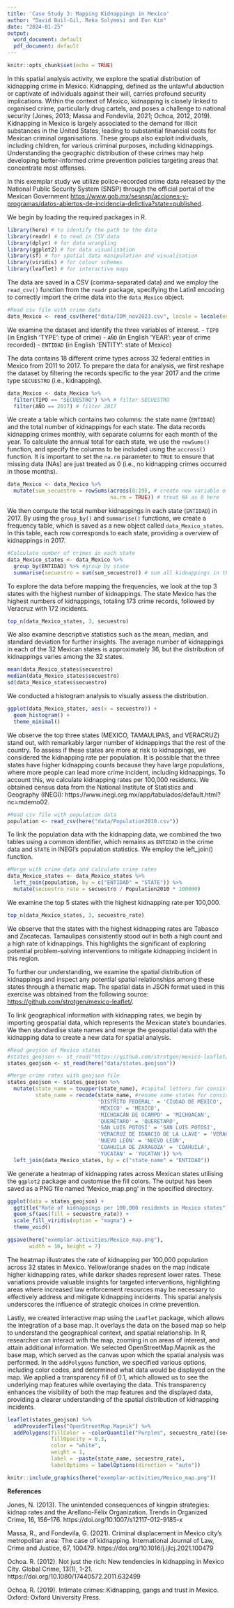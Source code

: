 ```yaml
---
title: 'Case Study 3: Mapping Kidnappings in Mexico'
author: "David Buil-Gil, Reka Solymosi and Eon Kim"
date: "2024-01-25"
output:
  word_document: default
  pdf_document: default
---
```


```r
knitr::opts_chunk$set(echo = TRUE)
```

In this spatial analysis activity, we explore the spatial distribution of kidnapping crime in Mexico. Kidnapping, defined as the unlawful abduction or captivate of individuals against their will, carries profound security implications. Within the context of Mexico, kidnapping is closely linked to organised crime, particularly drug cartels, and poses a challenge to national security (Jones, 2013; Massa and Fondevila, 2021; Ochoa, 2012, 2019). Kidnapping in Mexico is largely associated to the demand for illicit substances in the United States, leading to substantial financial costs for Mexican criminal organisations. These groups also exploit individuals, including children, for various criminal purposes, including kidnappings. Understanding the geographic distribution of these crimes may help developing better-informed crime prevention policies targeting areas that concentrate most offenses.

In this exemplar study we utilize police-recorded crime data released by the National Public Security System (SNSP) through the official portal of the Mexican Government [https://www.gob.mx/sesnsp/acciones-y-programas/datos-abiertos-de-incidencia-delictiva?state=published](https://www.gob.mx/sesnsp/acciones-y-programas/datos-abiertos-de-incidencia-delictiva?state=published).

We begin by loading the required packages in R.

```r
library(here) # to identify the path to the data
library(readr) # to read in CSV data
library(dplyr) # for data wrangling
library(ggplot2) # for data visualisation
library(sf) # for spatial data manipulation and visualisation
library(viridis) # for colour schemes
library(leaflet) # for interactive maps
```

The data are saved in a CSV (comma-separated data) and we employ the `read_csv()` function from the `readr` package, specifying the Latin1 encoding to correctly import the crime data into the `data_Mexico` object.

```r
#Read csv file with crime data
data_Mexico <- read_csv(here("data/IDM_nov2023.csv", locale = locale(encoding = "Latin1")))
```

We examine the dataset and identify the three variables of interest. 
- `TIPO` (in English 'TYPE': type of crime)
- `AÑO` (in English 'YEAR': year of crime recorded)
- `ENTIDAD` (in English 'ENTITY': state of Mexico)

The data contains 18 different crime types across 32 federal entities in Mexico from 2011 to 2017. To prepare the data for analysis, we first reshape the dataset by filtering the records specific to the year 2017 and the crime type `SECUESTRO` (i.e., kidnapping).

```r
data_Mexico <- data_Mexico %>%
  filter(TIPO == "SECUESTRO") %>% # filter SECUESTRO
  filter(AÑO == 2017) # filter 2017
```

We create a table which contains two columns: the state name (`ENTIDAD`) and the total number of kidnappings for each state. The data records kidnapping crimes monthly, with separate columns for each month of the year. To calculate the annual total for each state, we use the `rowSums()` function, and specify the columns to be included using the `accross()` function. It is important to set the `na.rm` parameter to `TRUE` to ensure that missing data (NAs) are just treated as 0 (i.e., no kidnapping crimes occurred in those months).

```r
data_Mexico <- data_Mexico %>%
  mutate(sum_secuestro = rowSums(across(8:19), # create new variable of sums
                                 na.rm = TRUE)) # treat NA as 0 here
```

We then compute the total number kidnappings in each state (`ENTIDAD`) in 2017. By using the `group_by()` and `summarise()` functions, we create a frequency table, which is saved as a new object called `data_Mexico_states`. In this table, each row corresponds to each state, providing a overview of kidnappings in 2017.

```r
#Calculate number of crimes in each state
data_Mexico_states <- data_Mexico %>%
  group_by(ENTIDAD) %>% #group by state
  summarise(secuestro = sum(sum_secuestro)) # sum all kidnappings in the state
```

To explore the data before mapping the frequencies, we look at the top 3 states with the highest number of kidnappings. The state Mexico has the highest numbers of kidnappings, totaling 173 crime records, followed by Veracruz with 172 incidents.

```r
top_n(data_Mexico_states, 3, secuestro)
```

We also examine descriptive statistics such as the mean, median, and standard deviation for further insights. The average number of kidnappings in each of the 32 Mexican states is approximately 36, but the distribution of kidnappings varies among the 32 states.

```r
mean(data_Mexico_states$secuestro)
median(data_Mexico_states$secuestro)
sd(data_Mexico_states$secuestro)
```

We conducted a histogram analysis to visually assess the distribution.

```r
ggplot(data_Mexico_states, aes(x = secuestro)) + 
  geom_histogram() +
  theme_minimal()
```

We observe the top three states (MEXICO, TAMAULIPAS, and VERACRUZ) stand out, with remarkably larger number of kidnappings that the rest of the country. To assess if these states are more at risk to kidnappings, we considered the kidnapping rate per population. It is possible that the three states have higher kidnapping counts because they have large populations, where more people can lead more crime incident, including kidnappings. To account this, we calculate kidnapping rates per 100,000 residents. We obtained census data from the National Institute of Statistics and Geography (INEGI): https://www.inegi.org.mx/app/tabulados/default.html?nc=mdemo02.

```r
#Read csv file with population data
population <- read_csv(here("data/Population2010.csv"))
```

To link the population data with the kidnapping data, we combined the two tables using a common identifier, which remains as `ENTIDAD` in the crime data and `STATE` in INEGI's population statistics. We employ the left_join() function.

```r
#Merge with crime data and calculate crime rates
data_Mexico_states <- data_Mexico_states %>%
  left_join(population, by = c("ENTIDAD" = "STATE")) %>%
  mutate(secuestro_rate = secuestro / Population2010 * 100000)
```

We examine the top 5 states with the highest kidnapping rate per 100,000.

```r
top_n(data_Mexico_states, 3, secuestro_rate)
```

We observe that the states with the highest kidnapping rates are Tabasco and Zacatecas. Tamaulipas consistently stood out in both a high count and a high rate of kidnappings. This highlights the significant of exploring potential problem-solving interventions to mitigate kidnapping incident in this region. 

To further our understanding, we examine the spatial distribution of kidnappings and inspect any potential spatial relationships among these states through a thematic map. The spatial data in JSON format used in this exercise was obtained from the following source: [https://github.com/strotgen/mexico-leaflet/](https://github.com/strotgen/mexico-leaflet/).

To link geographical information with kidnapping rates, we begin by importing geospatial data, which represents the Mexican state's boundaries. We then standardise state names and merge the geospatial data with the kidnapping data to create a new data for spatial analysis. 

```r
#Read geojson of Mexico states
#states_geojson <- st_read("https://github.com/strotgen/mexico-leaflet/blob/master/states.geojson")
states_geojson <- st_read(here("data/states.geojson"))

#Merge crime rates with geojson file
states_geojson <- states_geojson %>%
  mutate(state_name = toupper(state_name), #capital letters for consistency
         state_name = recode(state_name, #rename some states for consistency
                             'DISTRITO FEDERAL' = 'CIUDAD DE MEXICO',
                             'MÉXICO' = 'MEXICO',
                             'MICHOACÁN DE OCAMPO' = 'MICHOACAN',
                             'QUERÉTARO' = 'QUERETARO',
                             'SAN LUIS POTOSÍ' = 'SAN LUIS POTOSI',
                             'VERACRUZ DE IGNACIO DE LA LLAVE' = 'VERACRUZ',
                             'NUEVO LEÓN' = 'NUEVO LEON',
                             'COAHUILA DE ZARAGOZA' = 'COAHUILA',
                             'YUCATÁN' = 'YUCATAN')) %>% 
  left_join(data_Mexico_states, by = c("state_name" = "ENTIDAD"))
```

We generate a heatmap of kidnapping rates across Mexican states utilising the `ggplot2` package and customise the fill colors. The output has been saved as a PNG file named 'Mexico_map.png' in the specified directory.

```r
ggplot(data = states_geojson) +
  ggtitle("Rate of kidnappings per 100,000 residents in Mexico states") +
  geom_sf(aes(fill = secuestro_rate)) +
  scale_fill_viridis(option = "magma") +
  theme_void()

ggsave(here("exemplar-activities/Mexico_map.png"), 
       width = 10, height = 7)
```

The heatmap illustrates the rate of kidnapping per 100,000 population across 32 states in Mexico. Yellow/orange shades on the map indicate higher kidnapping rates, while darker shades represent lower rates. These variations provide valuable insights for targeted interventions, highlighting areas where increased law enforcement resources may be necessary to effectively address and mitigate kidnapping incidents. This spatial analysis underscores the influence of strategic choices in crime prevention.

Lastly, we created interactive map using the `Leaflet` package, which allows the integration of a base map. It overlays the data on the based map so help to understand the geographical context, and spatial relationship. In R, researcher can interact with the map, zooming in on areas of interest, and attain additional information. We selected OpenStreetMap.Mapnik as the base map, which served as the canvas upon which the spatial analysis was performed. In the `addPolygons` function, we specified various options, including color codes, and determined what data would be displayed on the map. We applied a transparency fill of 0.1, which allowed us to see the underlying map features while overlaying the data. This transparency enhances the visibility of both the map features and the displayed data, providing a clearer understanding of the spatial distribution of kidnapping incidents.

```r
leaflet(states_geojson) %>%
  addProviderTiles("OpenStreetMap.Mapnik") %>%
  addPolygons(fillColor = ~colorQuantile("Purples", secuestro_rate)(secuestro_rate),
              fillOpacity = 0.3,
              color = "white",
              weight = 1,
              label = ~paste(state_name, secuestro_rate),
              labelOptions = labelOptions(direction = "auto"))
```


```r
knitr::include_graphics(here("exemplar-activities/Mexico_map.png"))
```



**References**

Jones, N. (2013). The unintended consequences of kingpin strategies: kidnap rates and the Arellano-Félix Organization. Trends in Organized Crime, 16, 156–176. https://doi.org/10.1007/s12117-012-9185-x

Massa, R., and Fondevila, G. (2021). Criminal displacement in Mexico city's metropolitan area: The case of kidnapping. International Journal of Law, Crime and Justice, 67, 100479. https://doi.org/10.1016/j.ijlcj.2021.100479

Ochoa. R. (2012). Not just the rich: New tendencies in kidnapping in Mexico City. Global Crime, 13(1), 1-21. https://doi.org/10.1080/17440572.2011.632499

Ochoa, R. (2019). Intimate crimes: Kidnapping, gangs and trust in Mexico. Oxford: Oxford University Press.
